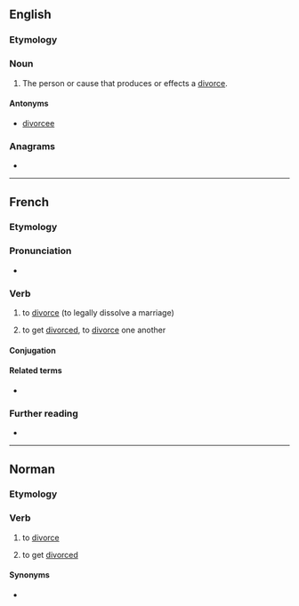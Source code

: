 ==English==

===Etymology===
{{suffix|en|divorce|er}}

===Noun===
{{en-noun}}

# The person or cause that produces or effects a [[divorce]].
#: {{rfquotek|lang=en|Drummond}}

{{Webster 1913}}

====Antonyms====
*[[divorcee]]

===Anagrams===
* {{anagrams|en|a=cdeiorrv|codriver}}

----

==French==

===Etymology===
{{suffix|fr|divorce|er}}

===Pronunciation===
* {{IPA|/di.vɔʁ.se/|lang=fr}}

===Verb===
{{fr-verb}}

# {{lb|fr|transitive}} to [[divorce]] (to legally dissolve a marriage)
# {{lb|fr|reflexive|se divorcer}} to get [[divorce]]d, to [[divorce]] one another

====Conjugation====
{{fr-conj-auto}}

====Related terms====
* {{l|fr|divorce}}

===Further reading===
* {{R:TLFi}}

----

==Norman==

===Etymology===
{{rfe|lang=nrf}}

===Verb===
{{nrf-verb}}

# {{lb|nrf|Jersey}} to [[divorce]]
# {{lb|nrf|Jersey|reflexive|s'divorcer}} to get [[divorced]]

====Synonyms====
* {{l|nrf|dêmathier}}